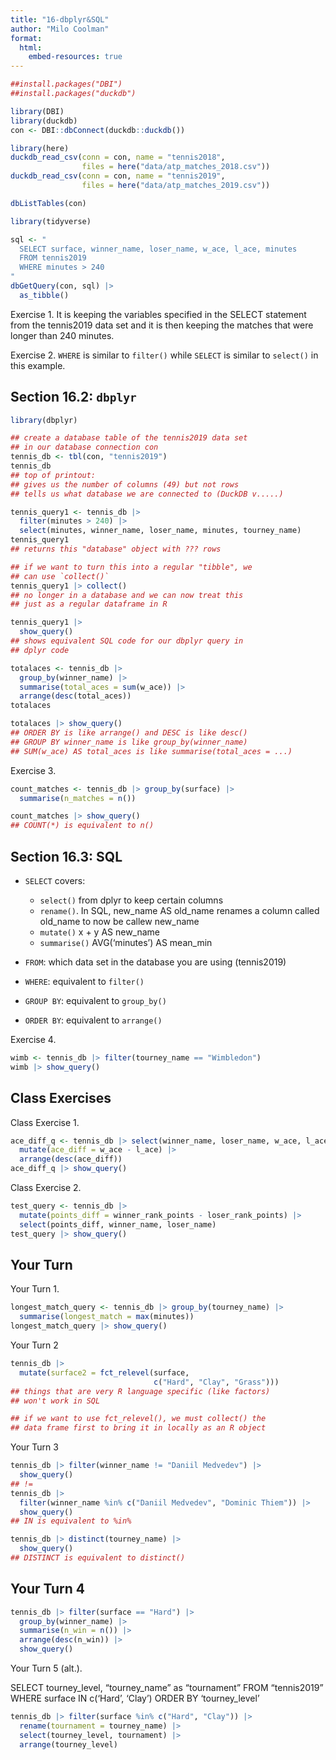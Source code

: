 ```yaml
---
title: "16-dbplyr&SQL"
author: "Milo Coolman"
format:
  html:
    embed-resources: true
---
```


```r
##install.packages("DBI")
##install.packages("duckdb")

library(DBI)
library(duckdb)
con <- DBI::dbConnect(duckdb::duckdb())
```

```r
library(here)
duckdb_read_csv(conn = con, name = "tennis2018", 
                files = here("data/atp_matches_2018.csv"))
duckdb_read_csv(conn = con, name = "tennis2019", 
                files = here("data/atp_matches_2019.csv"))

dbListTables(con)
```

```r

library(tidyverse)

sql <- "
  SELECT surface, winner_name, loser_name, w_ace, l_ace, minutes
  FROM tennis2019 
  WHERE minutes > 240
"
dbGetQuery(con, sql) |>
  as_tibble()
```

Exercise 1. It is keeping the variables specified in the SELECT statement from the tennis2019 data set and it is then keeping the matches that were longer than 240 minutes.

Exercise 2. `WHERE` is similar to `filter()` while `SELECT` is similar to `select()` in this example.

## Section 16.2: `dbplyr`

```r
library(dbplyr)

## create a database table of the tennis2019 data set
## in our database connection con
tennis_db <- tbl(con, "tennis2019")
tennis_db
## top of printout:
## gives us the number of columns (49) but not rows
## tells us what database we are connected to (DuckDB v.....)

```

```r
tennis_query1 <- tennis_db |> 
  filter(minutes > 240) |> 
  select(minutes, winner_name, loser_name, minutes, tourney_name)
tennis_query1
## returns this "database" object with ??? rows

## if we want to turn this into a regular "tibble", we
## can use `collect()`
tennis_query1 |> collect()
## no longer in a database and we can now treat this
## just as a regular dataframe in R
```

```r
tennis_query1 |>
  show_query()
## shows equivalent SQL code for our dbplyr query in 
## dplyr code
```

```r
totalaces <- tennis_db |>
  group_by(winner_name) |>
  summarise(total_aces = sum(w_ace)) |>
  arrange(desc(total_aces))
totalaces

totalaces |> show_query()
## ORDER BY is like arrange() and DESC is like desc()
## GROUP BY winner_name is like group_by(winner_name)
## SUM(w_ace) AS total_aces is like summarise(total_aces = ...)
```

Exercise 3.

```r
count_matches <- tennis_db |> group_by(surface) |>
  summarise(n_matches = n())

count_matches |> show_query()
## COUNT(*) is equivalent to n()
```

## Section 16.3: SQL

* `SELECT` covers:

    * `select()` from dplyr to keep certain columns
    * `rename()`. In SQL, new_name AS old_name renames a column called old_name to now be callew new_name
    * `mutate()` x + y AS new_name
    * `summarise()` AVG('minutes') AS mean_min
    
* `FROM`: which data set in the database you are using (tennis2019)

* `WHERE`: equivalent to `filter()`

* `GROUP BY`: equivalent to `group_by()`

* `ORDER BY`: equivalent to `arrange()`

Exercise 4.

```r
wimb <- tennis_db |> filter(tourney_name == "Wimbledon")
wimb |> show_query()
```

## Class Exercises

Class Exercise 1.

```r
ace_diff_q <- tennis_db |> select(winner_name, loser_name, w_ace, l_ace) |>
  mutate(ace_diff = w_ace - l_ace) |>
  arrange(desc(ace_diff))
ace_diff_q |> show_query()
```

Class Exercise 2.

```r
test_query <- tennis_db |>
  mutate(points_diff = winner_rank_points - loser_rank_points) |>
  select(points_diff, winner_name, loser_name)
test_query |> show_query()
```

## Your Turn 

Your Turn 1.

```r
longest_match_query <- tennis_db |> group_by(tourney_name) |>
  summarise(longest_match = max(minutes))
longest_match_query |> show_query()
```

Your Turn 2

```r
tennis_db |>
  mutate(surface2 = fct_relevel(surface,
                                c("Hard", "Clay", "Grass")))
## things that are very R language specific (like factors)
## won't work in SQL

## if we want to use fct_relevel(), we must collect() the
## data frame first to bring it in locally as an R object
```

Your Turn 3

```r
tennis_db |> filter(winner_name != "Daniil Medvedev") |>
  show_query()
## != 
tennis_db |>
  filter(winner_name %in% c("Daniil Medvedev", "Dominic Thiem")) |>
  show_query()
## IN is equivalent to %in%

tennis_db |> distinct(tourney_name) |>
  show_query()
## DISTINCT is equivalent to distinct()
```

## Your Turn 4

```r
tennis_db |> filter(surface == "Hard") |>
  group_by(winner_name) |>
  summarise(n_win = n()) |>
  arrange(desc(n_win)) |>
  show_query()
```

Your Turn 5 (alt.).

<SQL>
SELECT tourney_level, "tourney_name" as "tournament"
FROM "tennis2019"
WHERE surface IN c('Hard', 'Clay')
ORDER BY 'tourney_level'

```r
tennis_db |> filter(surface %in% c("Hard", "Clay")) |>
  rename(tournament = tourney_name) |>
  select(tourney_level, tournament) |>
  arrange(tourney_level)
```